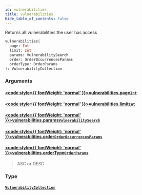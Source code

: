```yaml
---
id: vulnerabilities
title: vulnerabilities
hide_table_of_contents: false
---
```








Returns all vulnerabilities the user has access

```graphql
vulnerabilities(
  page: Int
  limit: Int
  params: VulnerabilitySearch
  order: OrderOccurrencesParams
  orderType: OrderParams
): VulnerabilityCollection
```


### Arguments

#### [<code style={{ fontWeight: 'normal' }}>vulnerabilities.<b>page</b></code>](#)<Bullet />[`Int`](/api/graphql/documentation/scalars/int) <Badge class="secondary" text="scalar"/>
> 
> 

#### [<code style={{ fontWeight: 'normal' }}>vulnerabilities.<b>limit</b></code>](#)<Bullet />[`Int`](/api/graphql/documentation/scalars/int) <Badge class="secondary" text="scalar"/>
> 
> 

#### [<code style={{ fontWeight: 'normal' }}>vulnerabilities.<b>params</b></code>](#)<Bullet />[`VulnerabilitySearch`](/api/graphql/documentation/inputs/vulnerability-search) <Badge class="secondary" text="input"/>
> 
> 

#### [<code style={{ fontWeight: 'normal' }}>vulnerabilities.<b>order</b></code>](#)<Bullet />[`OrderOccurrencesParams`](/api/graphql/documentation/enums/order-occurrences-params) <Badge class="secondary" text="enum"/>
> 
> 

#### [<code style={{ fontWeight: 'normal' }}>vulnerabilities.<b>orderType</b></code>](#)<Bullet />[`OrderParams`](/api/graphql/documentation/enums/order-params) <Badge class="secondary" text="enum"/>
> ASC or DESC
> 

### Type

#### [`VulnerabilityCollection`](/api/graphql/documentation/objects/vulnerability-collection) <Badge class="secondary" text="object"/>
> 
> 





